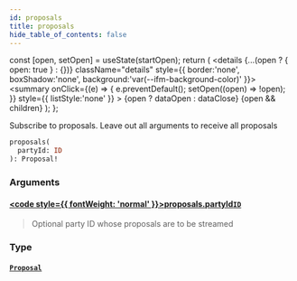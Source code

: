 ```yaml
---
id: proposals
title: proposals
hide_table_of_contents: false
---
```







  const [open, setOpen] = useState(startOpen);
  return (
    <details {...(open ? { open: true } : {})} className="details" style={{ border:'none', boxShadow:'none', background:'var(--ifm-background-color)' }}>
      <summary
        onClick={(e) => {
          e.preventDefault();
          setOpen((open) => !open);
        }}
        style={{ listStyle:'none' }}
      >
      {open ? dataOpen : dataClose}
      </summary>
      {open && children}
    </details>
  );
};




Subscribe to proposals. Leave out all arguments to receive all proposals


```graphql
proposals(
  partyId: ID
): Proposal!
```


### Arguments

#### [<code style={{ fontWeight: 'normal' }}>proposals.<b>partyId</b></code>](#)<Bullet />[`ID`](/testnet/api/graphql/scalars/id) <Badge class="secondary" text="scalar"/>
> Optional party ID whose proposals are to be streamed
> 

### Type

#### [`Proposal`](/testnet/api/graphql/objects/proposal) <Badge class="secondary" text="object"/>
> 
> 



